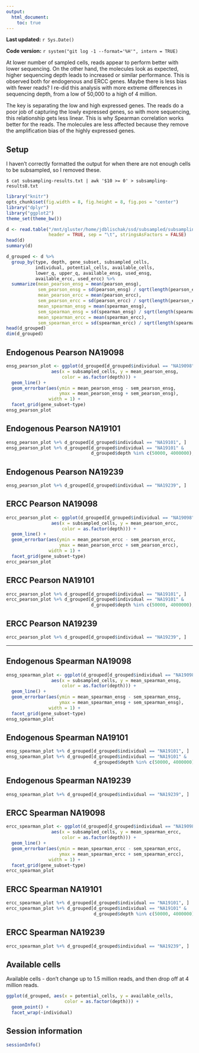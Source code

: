 ```yaml
---
output:
  html_document:
    toc: true
---
```


**Last updated:** `r Sys.Date()`

**Code version:** `r system("git log -1 --format='%H'", intern = TRUE)`

At lower number of sampled cells, reads appear to perform better with lower sequencing.
On the other hand, the molecules look as expected, higher sequencing depth leads to increased or similar performance.
This is observed both for endogenous and ERCC genes.
Maybe there is less bias with fewer reads?
I re-did this analysis with more extreme differences in sequencing depth, from a low of 50,000 to a high of 4 million.

The key is separating the low and high expressed genes.
The reads do a poor job of capturing the lowly expressed genes, so with more sequencing, this relationship gets less linear.
This is why Spearman correlation works better for the reads.
The molecules are less affected because they remove the amplification bias of the highly expressed genes.

## Setup

I haven't correctly formatted the output for when there are not enough cells to be subsampled, so I removed these.

```
$ cat subsampling-results.txt | awk '$10 >= 0' > subsampling-results8.txt
```

```r
library("knitr")
opts_chunk$set(fig.width = 8, fig.height = 8, fig.pos = "center")
library("dplyr")
library("ggplot2")
theme_set(theme_bw())
```

```r
d <- read.table("/mnt/gluster/home/jdblischak/ssd/subsampled/subsampling-results8.txt",
                header = TRUE, sep = "\t", stringsAsFactors = FALSE)
head(d)
summary(d)
```

```r
d_grouped <- d %>%
  group_by(type, depth, gene_subset, subsampled_cells,
           individual, potential_cells, available_cells,
           lower_q, upper_q, available_ensg, used_ensg,
           available_ercc, used_ercc) %>%
  summarize(mean_pearson_ensg = mean(pearson_ensg),
            sem_pearson_ensg = sd(pearson_ensg) / sqrt(length(pearson_ensg)),
            mean_pearson_ercc = mean(pearson_ercc),
            sem_pearson_ercc = sd(pearson_ercc) / sqrt(length(pearson_ercc)),
            mean_spearman_ensg = mean(spearman_ensg),
            sem_spearman_ensg = sd(spearman_ensg) / sqrt(length(spearman_ensg)),
            mean_spearman_ercc = mean(spearman_ercc),
            sem_spearman_ercc = sd(spearman_ercc) / sqrt(length(spearman_ercc)))
head(d_grouped)
dim(d_grouped)
```

## Endogenous Pearson NA19098

```r
ensg_pearson_plot <- ggplot(d_grouped[d_grouped$individual == "NA19098", ],
                 aes(x = subsampled_cells, y = mean_pearson_ensg,
                     color = as.factor(depth))) +
  geom_line() +
  geom_errorbar(aes(ymin = mean_pearson_ensg - sem_pearson_ensg,
                    ymax = mean_pearson_ensg + sem_pearson_ensg),
                width = 1) +
  facet_grid(gene_subset~type)
ensg_pearson_plot
```

## Endogenous Pearson NA19101

```r
ensg_pearson_plot %+% d_grouped[d_grouped$individual == "NA19101", ]
ensg_pearson_plot %+% d_grouped[d_grouped$individual == "NA19101" &
                                d_grouped$depth %in% c(50000, 4000000), ]
```

## Endogenous Pearson NA19239

```r
ensg_pearson_plot %+% d_grouped[d_grouped$individual == "NA19239", ]
```

## ERCC Pearson NA19098

```r
ercc_pearson_plot <- ggplot(d_grouped[d_grouped$individual == "NA19098", ],
                 aes(x = subsampled_cells, y = mean_pearson_ercc,
                     color = as.factor(depth))) +
  geom_line() +
  geom_errorbar(aes(ymin = mean_pearson_ercc - sem_pearson_ercc,
                    ymax = mean_pearson_ercc + sem_pearson_ercc),
                width = 1) +
  facet_grid(gene_subset~type)
ercc_pearson_plot
```

## ERCC Pearson NA19101

```r
ercc_pearson_plot %+% d_grouped[d_grouped$individual == "NA19101", ]
ercc_pearson_plot %+% d_grouped[d_grouped$individual == "NA19101" &
                                d_grouped$depth %in% c(50000, 4000000), ]
```

## ERCC Pearson NA19239

```r
ercc_pearson_plot %+% d_grouped[d_grouped$individual == "NA19239", ]
```

---

## Endogenous Spearman NA19098

```r
ensg_spearman_plot <- ggplot(d_grouped[d_grouped$individual == "NA19098", ],
                 aes(x = subsampled_cells, y = mean_spearman_ensg,
                     color = as.factor(depth))) +
  geom_line() +
  geom_errorbar(aes(ymin = mean_spearman_ensg - sem_spearman_ensg,
                    ymax = mean_spearman_ensg + sem_spearman_ensg),
                width = 1) +
  facet_grid(gene_subset~type)
ensg_spearman_plot
```

## Endogenous Spearman NA19101

```r
ensg_spearman_plot %+% d_grouped[d_grouped$individual == "NA19101", ]
ensg_spearman_plot %+% d_grouped[d_grouped$individual == "NA19101" &
                                 d_grouped$depth %in% c(50000, 4000000), ]
```

## Endogenous Spearman NA19239

```r
ensg_spearman_plot %+% d_grouped[d_grouped$individual == "NA19239", ]
```

## ERCC Spearman NA19098

```r
ercc_spearman_plot <- ggplot(d_grouped[d_grouped$individual == "NA19098", ],
                 aes(x = subsampled_cells, y = mean_spearman_ercc,
                     color = as.factor(depth))) +
  geom_line() +
  geom_errorbar(aes(ymin = mean_spearman_ercc - sem_spearman_ercc,
                    ymax = mean_spearman_ercc + sem_spearman_ercc),
                width = 1) +
  facet_grid(gene_subset~type)
ercc_spearman_plot
```

## ERCC Spearman NA19101

```r
ercc_spearman_plot %+% d_grouped[d_grouped$individual == "NA19101", ]
ercc_spearman_plot %+% d_grouped[d_grouped$individual == "NA19101" &
                                 d_grouped$depth %in% c(50000, 4000000), ]
```

## ERCC Spearman NA19239

```r
ercc_spearman_plot %+% d_grouped[d_grouped$individual == "NA19239", ]
```

## Available cells

Available cells - don't change up to 1.5 million reads, and then drop off at 4 million reads.

```r
ggplot(d_grouped, aes(x = potential_cells, y = available_cells,
                      color = as.factor(depth))) +
  geom_point() +
  facet_wrap(~individual)
```

## Session information

```r
sessionInfo()
```

